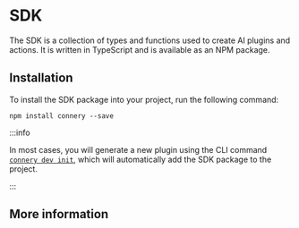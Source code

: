 
# SDK

The SDK is a collection of types and functions used to create AI plugins and actions.
It is written in TypeScript and is available as an NPM package.

## Installation

To install the SDK package into your project, run the following command:

```
npm install connery --save
```

:::info

In most cases, you will generate a new plugin using the CLI command [`connery dev init`](/docs/cli/connery-dev-init), which will automatically add the SDK package to the project.

:::

## More information

<DocCardList />
